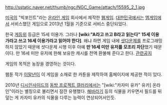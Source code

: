 http://sstatic.naver.net/thumb/ngc/NGC_Game/attach/15595_2_1.jpg

[[미국]]의 "빅포인트"라는 [[온라인 게임]] 회사에서 제작한 [[웹게임]]. [[대한민국]]에서는 [[엠게임]]에서 서비스했던 게임으로 2013년 1월을 기준으로 서비스 중단되었다.

한국 [[게등위]] 등급은 15세 이용가. 그러나 '''[wiki:"A라고 쓰고 B라고 읽는다" 15세 이용가라고 쓰고 16세 이용가라고 읽어야 한다]'''. 왜냐 하면 게임 내에 [[셧다운제]]를 프로그래밍하지 않았기 때문에 셧다운제 시행 이후 아예 '''만 16세 미만 유저를 모조리 차단'''했기 때문이다. 만 16세 미만 유저에 한해 보유한 캐시를 전액 환불해 준다고 한다. [http://farmerama.mgame.com/community/default.mgame?idx=871 관련공지]

게임의 목적은 농장을 경영하는 것이다.

웹툰 작가 [[이말년]]이 이 게임을 소재로 한 카툰을 제작하여 홈페이지에 제공한 적이 있다.

2010년 [[디시인사이드]]의 [[동방 프로젝트 갤러리]]에서는 "[wiki:"카자미 유카" 유카] 온라인"이라는 별칭으로 불리면서 잠깐 유행했다. [[해바라기]] 등의 식물을 키우면서 필드를 뒤덮는 게 카자미 유카의 식물을 다루는 능력이 연상되어서인듯.
